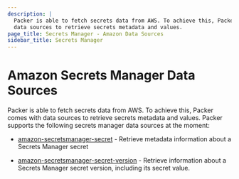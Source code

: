 ```yaml
---
description: |
  Packer is able to fetch secrets data from AWS. To achieve this, Packer comes with
  data sources to retrieve secrets metadata and values.
page_title: Secrets Manager - Amazon Data Sources
sidebar_title: Secrets Manager
---
```


# Amazon Secrets Manager Data Sources

Packer is able to fetch secrets data from AWS. To achieve this, Packer comes with data sources to retrieve secrets metadata and values.
Packer supports the following secrets manager data sources at the moment:

- [amazon-secretsmanager-secret](/docs/datasources/amazon/secretsmanager/secret) - Retrieve metadata information about a
Secrets Manager secret

- [amazon-secretsmanager-secret-version](/docs/datasources/amazon/secretsmanager/secret-version) - Retrieve information
about a Secrets Manager secret version, including its secret value.
